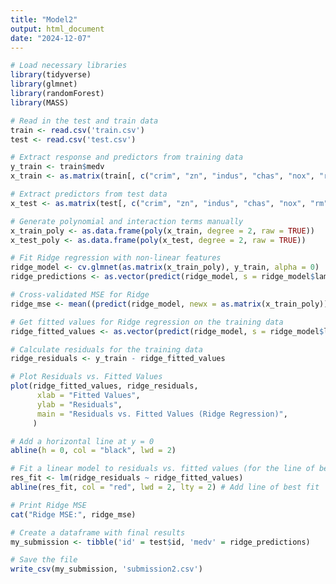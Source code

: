 ```yaml
---
title: "Model2"
output: html_document
date: "2024-12-07"
---
```


```r
# Load necessary libraries
library(tidyverse)
library(glmnet)
library(randomForest)
library(MASS)
```

```r
# Read in the test and train data
train <- read.csv('train.csv')
test <- read.csv('test.csv')

# Extract response and predictors from training data
y_train <- train$medv
x_train <- as.matrix(train[, c("crim", "zn", "indus", "chas", "nox", "rm", "age", "dis", "rad", "tax", "ptratio", "black", "lstat")])

# Extract predictors from test data
x_test <- as.matrix(test[, c("crim", "zn", "indus", "chas", "nox", "rm", "age", "dis", "rad", "tax", "ptratio", "black", "lstat")])
```

```r
# Generate polynomial and interaction terms manually
x_train_poly <- as.data.frame(poly(x_train, degree = 2, raw = TRUE))
x_test_poly <- as.data.frame(poly(x_test, degree = 2, raw = TRUE))

# Fit Ridge regression with non-linear features
ridge_model <- cv.glmnet(as.matrix(x_train_poly), y_train, alpha = 0)
ridge_predictions <- as.vector(predict(ridge_model, s = ridge_model$lambda.min, newx = as.matrix(x_test_poly)))

# Cross-validated MSE for Ridge
ridge_mse <- mean((predict(ridge_model, newx = as.matrix(x_train_poly)) - y_train)^2)
```

```r
# Get fitted values for Ridge regression on the training data
ridge_fitted_values <- as.vector(predict(ridge_model, s = ridge_model$lambda.min, newx = as.matrix(x_train_poly)))

# Calculate residuals for the training data
ridge_residuals <- y_train - ridge_fitted_values

# Plot Residuals vs. Fitted Values
plot(ridge_fitted_values, ridge_residuals,
      xlab = "Fitted Values",
      ylab = "Residuals",
      main = "Residuals vs. Fitted Values (Ridge Regression)",
     )

# Add a horizontal line at y = 0
abline(h = 0, col = "black", lwd = 2)

# Fit a linear model to residuals vs. fitted values (for the line of best fit)
res_fit <- lm(ridge_residuals ~ ridge_fitted_values)
abline(res_fit, col = "red", lwd = 2, lty = 2) # Add line of best fit
```

```r
# Print Ridge MSE
cat("Ridge MSE:", ridge_mse)
```

```r
# Create a dataframe with final results
my_submission <- tibble('id' = test$id, 'medv' = ridge_predictions)

# Save the file
write_csv(my_submission, 'submission2.csv')
```
